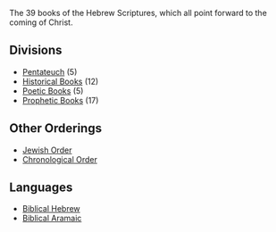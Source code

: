 <Initial text="Old Testament"/>

The 39 books of the Hebrew Scriptures, which all point forward to the coming of Christ.

## Divisions

* [Pentateuch](/bible/old-testament/pentateuch) (5)
* [Historical Books](/bible/old-testament/historical-books) (12)
* [Poetic Books](/bible/old-testament/poetic-books) (5)
* [Prophetic Books](/bible/old-testament/prophetic-books) (17)

## Other Orderings

* [Jewish Order](/bible/old-testament/jewish-order)
* [Chronological Order](/bible/old-testament/chronological-order)

## Languages

* [Biblical Hebrew](/bible/languages/biblical-hebrew)
* [Biblical Aramaic](/bible/languages/biblical-aramaic)
